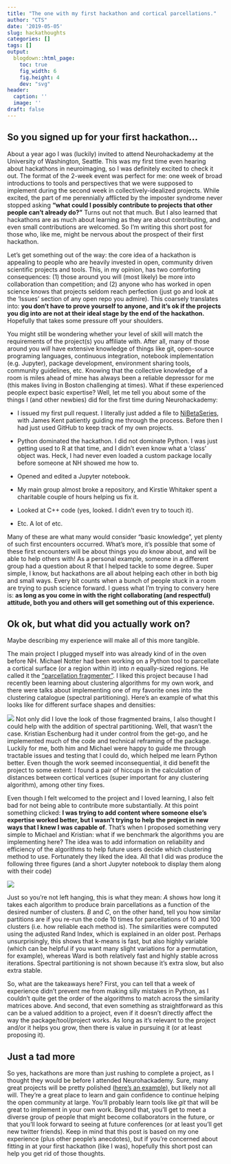```yaml
---
title: "The one with my first hackathon and cortical parcellations."
author: "CTS"
date: '2019-05-05'
slug: hackathoughts
categories: []
tags: []
output:
  blogdown::html_page:
    toc: true
    fig_width: 6
    fig.height: 4
    dev: "svg"
header:
  caption: ''
  image: ''
draft: false 
---
```



## So you signed up for your first hackathon...

About a year ago I was (luckily) invited to attend Neurohackademy at the University of Washington, Seattle. This was my first time even hearing about hackathons in neuroimaging, so I was definitely excited to check it out. The format of the 2-week event was perfect for me: one week of broad introductions to tools and perspectives that we were supposed to implement during the second week in collectively-idealized projects. While excited, the part of me perennially afflicted by the imposter syndrome never stopped asking **"what could I possibly contribute to projects that other people can't already do?"** Turns out not that much. But I also learned that hackathons are as much about learning as they are about contributing, and even small contributions are welcomed. So I'm writing this short post for those who, like me, might be nervous about the prospect of their first hackathon.

Let's get something out of the way: the core idea of a hackathon is appealing to people who are heavily invested in open, community driven scientific projects and tools. This, in my opinion, has two comforting consequences: (1) those around you will (most likely) be more into collaboration than competition; and (2) anyone who has worked in open science knows that projects seldom reach perfection (just go and look at the 'Issues' section of any open repo you admire). This coarsely translates into: **you don't have to prove yourself to anyone, and it's ok if the projects you dig into are not at their ideal stage by the end of the hackathon.** Hopefully that takes some pressure off your shoulders.

You might still be wondering whether your level of skill will match the requirements of the project(s) you affiliate with. After all, many of those around you *will* have extensive knowledge of things like git, open-source programing languages, continuous integration, notebook implementation (e.g. Jupyter), package development, environment sharing tools, community guidelines, etc. Knowing that the collective knowledge of a room is miles ahead of mine has always been a reliable depressor for me (this makes living in Boston challenging at times). What if these experienced people expect basic expertise? Well, let me tell you about some of the things I (and other newbies) did for the first time during Neurohackademy:

- I issued my first pull request. I literally just added a file to [NiBetaSeries](https://github.com/HBClab/NiBetaSeries), with James Kent patiently guiding me through the process. Before then I had just used GitHub to keep track of my own projects.

- Python dominated the hackathon. I did not dominate Python. I was just getting used to R at that time, and I didn't even know what a 'class' object was. Heck, I had never even loaded a custom package locally before someone at NH showed me how to.

- Opened and edited a Jupyter notebook.

- My main group almost broke a repository, and Kirstie Whitaker spent a charitable couple of hours helping us fix it.

- Looked at C++ code (yes, looked. I didn't even try to touch it).

- Etc. A lot of etc.

Many of these are what many would consider "basic knowledge", yet plenty of such first encounters occurred. What's more, it's possible that some of these first encounters will be about things you *do* know about, and will be able to help others with! As a personal example, someone in a different group had a question about R that I helped tackle to some degree. Super simple, I know, but hackathons are all about helping each other in both big and small ways. Every bit counts when a bunch of people stuck in a room are trying to push science forward. I guess what I'm trying to convery here is: **as long as you come in with the right collaborating (and respectful) attitude, both you and others will get something out of this experience.**

## Ok ok, but what did you actually work on?

Maybe describing my experience will make all of this more tangible.

The main project I plugged myself into was already kind of in the oven before NH. Michael Notter had been working on a Python tool to parcellate a cortical surface (or a region within it) into *n* equally-sized regions. He called it the ["parcellation fragmenter"](https://github.com/miykael/parcellation_fragmenter). I liked this project because I had recently been learning about clustering algorithms for my own work, and there were talks about implementing one of my favorite ones into the clustering catalogue (spectral partitioning). Here's an example of what this looks like for different surface shapes and densities:

![](/img/surface_fragments.png)
Not only did I love the look of those fragmented brains, I also thought I could help with the addition of spectral partitioning. Well, that wasn't the case. Kristian Eschenburg had it under control from the get-go, and he implemented much of the code and technical reframing of the package. Luckily for me, both him and Michael were happy to guide me through tractable issues and testing that I could do, which helped me learn Python better. Even though the work seemed inconsequential, it did benefit the project to some extent: I found a pair of hiccups in the calculation of distances between cortical vertices (super important for any clustering algorithm), among other tiny fixes.

Even though I felt welcomed to the project and I loved learning, I also felt bad for not being able to contribute more substantially. At this point something clicked: **I was trying to add content where someone else's expertise worked better, but I wasn't trying to help the project in new ways that I knew I was capable of**. That's when I proposed something very simple to Michael and Kristian: what if we benchmark the algorithms you are implementing here? The idea was to add information on reliability and efficiency of the algorithms to help future users decide which clustering method to use. Fortunately they liked the idea. All that I did was produce the following three figures (and a short Jupyter notebook to display them along with their code)  

![](/img/cluster_comparison2.png)

Just so you're not left hanging, this is what they mean: *A* shows how long it takes each algorithm to produce brain parcellations as a function of the desired number of clusters. *B* and *C*, on the other hand, tell you how similar partitions are if you re-run the code 10 times for parcellations of 10 and 100 clusters (i.e. how reliable each method is). The similarities were computed using the adjusted Rand Index, which is explained in an older post. Perhaps unsurprisingly, this shows that k-means is fast, but also highly variable (which can be helpful if you want many slight variations for a permutation, for example), whereas Ward is both relatively fast and highly stable across iterations. Spectral partitioning is not shown because it's extra slow, but also extra stable.

So, what are the takeaways here? First, you can tell that a week of experience didn't prevent me from making silly mistakes in Python, as I couldn't quite get the order of the algorithms to match across the similarity matrices above. And second, that even something as straightforward as this can be a valued addition to a project, even if it doesn't directly affect the way the package/tool/project works. As long as it's relevant to the project and/or it helps you grow, then there is value in pursuing it (or at least proposing it).

## Just a tad more

So yes, hackathons are more than just rushing to complete a project, as I thought they would be before I attended Neurohackademy. Sure, many great projects will be pretty polished ([here's an example](https://github.com/miykael/atlasreader)), but likely not all will. They're a great place to learn and gain confidence to continue helping the open community at large. You'll probably learn tools like *git* that will be great to implement in your own work. Beyond that, you'll get to meet a diverse group of people that might become collaborators in the future, or that you'll look forward to seeing at future conferences (or at least you'll get new twitter friends). Keep in mind that this post is based on my one experience (plus other people's anecdotes), but if you're concerned about fitting in at your first hackathon (like I was), hopefully this short post can help you get rid of those thoughts. 






